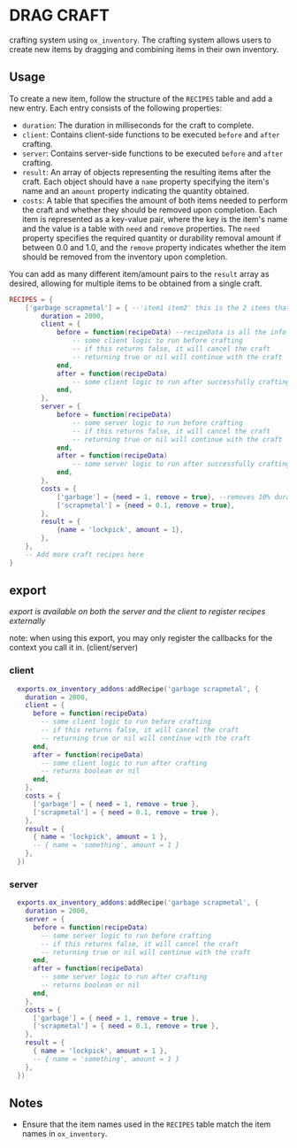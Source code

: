 # DRAG CRAFT

crafting system using `ox_inventory`. The crafting system allows users to create new items by dragging and combining items in their own inventory.

## Usage

To create a new item, follow the structure of the `RECIPES` table and add a new entry. Each entry consists of the following properties:

- `duration`: The duration in milliseconds for the craft to complete.
- `client`: Contains client-side functions to be executed `before` and `after` crafting.
- `server`: Contains server-side functions to be executed `before` and `after` crafting.
- `result`: An array of objects representing the resulting items after the craft. Each object should have a `name` property specifying the item's name and an `amount` property indicating the quantity obtained.
- `costs`: A table that specifies the amount of both items needed to perform the craft and whether they should be removed upon completion. Each item is represented as a key-value pair, where the key is the item's name and the value is a table with `need` and `remove` properties. The `need` property specifies the required quantity or durability removal amount if between 0.0 and 1.0, and the `remove` property indicates whether the item should be removed from the inventory upon completion.

You can add as many different item/amount pairs to the `result` array as desired, allowing for multiple items to be obtained from a single craft.

```lua
RECIPES = {
    ['garbage scrapmetal'] = { --'item1 item2' this is the 2 items that will be dragged ontop of eachother seperated by a single space
        duration = 2000,
        client = {
            before = function(recipeData) --recipeData is all the info defined here for this specific recipe.
                -- some client logic to run before crafting
                -- if this returns false, it will cancel the craft
                -- returning true or nil will continue with the craft
            end,
            after = function(recipeData)
                -- some client logic to run after successfully crafting
            end,
        },
        server = {
            before = function(recipeData)
                -- some server logic to run before crafting
                -- if this returns false, it will cancel the craft
                -- returning true or nil will continue with the craft
            end,
            after = function(recipeData)
                -- some server logic to run after successfully crafting
            end,
        },
        costs = {
            ['garbage'] = {need = 1, remove = true}, --removes 10% durability everytime its used in a craft. so this would allow 10 uses. 10 * 10 = 100
            ['scrapmetal'] = {need = 0.1, remove = true},
        },
        result = {
            {name = 'lockpick', amount = 1},
        },
    },
    -- Add more craft recipes here
}
```

## export

*export is available on both the server and the client to register recipes externally*

note: when using this export, you may only register the callbacks for the context you call it in. (client/server)

### client

```lua
  exports.ox_inventory_addons:addRecipe('garbage scrapmetal', {
    duration = 2000,
    client = {
      before = function(recipeData)
        -- some client logic to run before crafting
        -- if this returns false, it will cancel the craft
        -- returning true or nil will continue with the craft
      end,
      after = function(recipeData)
        -- some client logic to run after crafting
        -- returns boolean or nil
      end,
    },
    costs = {
      ['garbage'] = { need = 1, remove = true },
      ['scrapmetal'] = { need = 0.1, remove = true },
    },
    result = {
      { name = 'lockpick', amount = 1 },
      -- { name = 'something', amount = 1 }
    },
  })
```

### server

```lua
  exports.ox_inventory_addons:addRecipe('garbage scrapmetal', {
    duration = 2000,
    server = {
      before = function(recipeData)
        -- some server logic to run before crafting
        -- if this returns false, it will cancel the craft
        -- returning true or nil will continue with the craft
      end,
      after = function(recipeData)
        -- some server logic to run after crafting
        -- returns boolean or nil
      end,
    },
    costs = {
      ['garbage'] = { need = 1, remove = true },
      ['scrapmetal'] = { need = 0.1, remove = true },
    },
    result = {
      { name = 'lockpick', amount = 1 },
      -- { name = 'something', amount = 1 }
    },
  })
```

## Notes

- Ensure that the item names used in the `RECIPES` table match the item names in `ox_inventory`.
